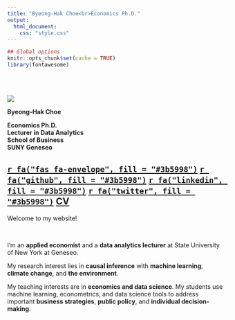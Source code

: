 ```yaml
---
title: "Byeong-Hak Choe<br>Economics Ph.D."
output:
  html_document:
    css: "style.css"
---
```

```r
## Global options
knitr::opts_chunk$set(cache = TRUE)
library(fontawesome)
```


<br><br>

<div class="column-left">

<div class="image-cropper">
  <img src="img/bchoe2020.png"  />
</div>


**Byeong-Hak Choe**

<div class="hLine"></div>

**Economics Ph.D.**<br>
**Lecturer in Data Analytics**<br>
**School of Business**<br>
**SUNY Geneseo** 

<h2>
[`r fa("fas fa-envelope", fill = "#3b5998")`](mailto: bchoe@geneseo.edu){target="_blank"} [`r fa("github", fill = "#3b5998")`](https://github.com/bcecon){target="_blank"} [`r fa("linkedin", fill = "#3b5998")`](https://www.linkedin.com/in/byeong-hak-choe-28471172){target="_blank"} [`r fa("twitter", fill = "#3b5998")`](https://twitter.com/climate_econ){target="_blank"} [**CV**](choe_cv.pdf){target="_blank"}
</h2>

</div>



<div class="column-center">


<div class="verticalLine"></div>

</div>


<div class="column-right">


Welcome to my website!

<br>

I'm an **applied economist** and a **data analytics lecturer** at State University of New York at Geneseo.

My research interest lies in **causal inference** with **machine learning**, **climate change**, and **the environment**. 

My teaching interests are in **economics and data science**. My students use machine learning, econometrics, and data science tools to address important **business strategies**, **public policy**, and **individual decision-making**.


<br>
<br>
<br>
<br>

</div>

